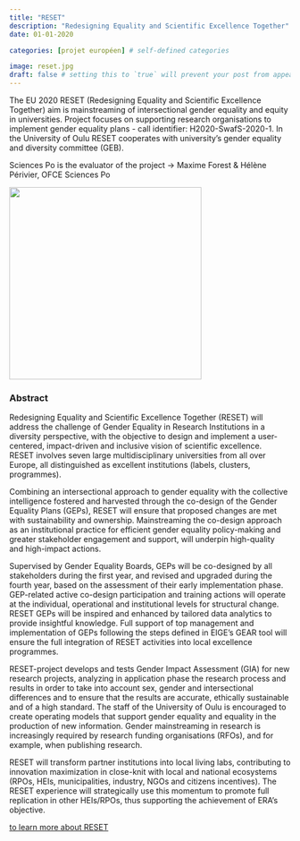 ```yaml
---
title: "RESET"
description: "Redesigning Equality and Scientific Excellence Together"
date: 01-01-2020

categories: [projet européen] # self-defined categories

image: reset.jpg
draft: false # setting this to `true` will prevent your post from appearing on your listing page until you're ready!
---
```


The EU 2020 RESET (Redesigning Equality and Scientific Excellence Together) aim is mainstreaming of intersectional gender equality and equity in universities. Project focuses on supporting research organisations to implement gender equality plans - call identifier: H2020-SwafS-2020-1. In the University of Oulu RESET cooperates with university's gender equality and diversity committee (GEB).

Sciences Po is the evaluator of the project -\> Maxime Forest & Hélène Périvier, OFCE Sciences Po

![](images/paste-81630BCB.png){width="344"}

### Abstract

Redesigning Equality and Scientific Excellence Together (RESET) will address the challenge of Gender Equality in Research Institutions in a diversity perspective, with the objective to design and implement a user-centered, impact-driven and inclusive vision of scientific excellence. RESET involves seven large multidisciplinary universities from all over Europe, all distinguished as excellent institutions (labels, clusters, programmes).

Combining an intersectional approach to gender equality with the collective intelligence fostered and harvested through the co-design of the Gender Equality Plans (GEPs), RESET will ensure that proposed changes are met with sustainability and ownership. Mainstreaming the co-design approach as an institutional practice for efficient gender equality policy-making and greater stakeholder engagement and support, will underpin high-quality and high-impact actions.

Supervised by Gender Equality Boards, GEPs will be co-designed by all stakeholders during the first year, and revised and upgraded during the fourth year, based on the assessment of their early implementation phase. GEP-related active co-design participation and training actions will operate at the individual, operational and institutional levels for structural change. RESET GEPs will be inspired and enhanced by tailored data analytics to provide insightful knowledge. Full support of top management and implementation of GEPs following the steps defined in EIGE's GEAR tool will ensure the full integration of RESET activities into local excellence programmes.

RESET-project develops and tests Gender Impact Assessment (GIA) for new research projects, analyzing in application phase the research process and results in order to take into account sex, gender and intersectional differences and to ensure that the results are accurate, ethically sustainable and of a high standard. The staff of the University of Oulu is encouraged to create operating models that support gender equality and equality in the production of new information. Gender mainstreaming in research is increasingly required by research funding organisations (RFOs), and for example, when publishing research.

RESET will transform partner institutions into local living labs, contributing to innovation maximization in close-knit with local and national ecosystems (RPOs, HEIs, municipalities, industry, NGOs and citizens incentives). The RESET experience will strategically use this momentum to promote full replication in other HEIs/RPOs, thus supporting the achievement of ERA's objective.

[to learn more about RESET](https://wereset.eu/)
